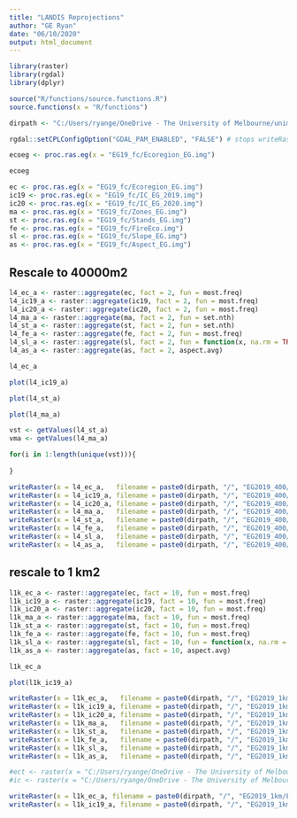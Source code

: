 ```yaml
---
title: "LANDIS Reprojections"
author: "GE Ryan"
date: "06/10/2020"
output: html_document
---
```


```r
library(raster)
library(rgdal)
library(dplyr)
```

```r
source("R/functions/source.functions.R")
source.functions(x = "R/functions")
```


```r
dirpath <- "C:/Users/ryange/OneDrive - The University of Melbourne/unimelb_work/RFA_STEPS"
```

```r
rgdal::setCPLConfigOption("GDAL_PAM_ENABLED", "FALSE") # stops writeRaster writing xml files.
```


```r
ecoeg <- proc.ras.eg(x = "EG19_fc/Ecoregion_EG.img") 

ecoeg
```

```r
ec <- proc.ras.eg(x = "EG19_fc/Ecoregion_EG.img")
ic19 <- proc.ras.eg(x = "EG19_fc/IC_EG_2019.img")
ic20 <- proc.ras.eg(x = "EG19_fc/IC_EG_2020.img")
ma <- proc.ras.eg(x = "EG19_fc/Zones_EG.img")
st <- proc.ras.eg(x = "EG19_fc/Stands_EG.img")
fe <- proc.ras.eg(x = "EG19_fc/FireEco.img")
sl <- proc.ras.eg(x = "EG19_fc/Slope_EG.img")
as <- proc.ras.eg(x = "EG19_fc/Aspect_EG.img")
```


## Rescale to 40000m2
```r
l4_ec_a <- raster::aggregate(ec, fact = 2, fun = most.freq)
l4_ic19_a <- raster::aggregate(ic19, fact = 2, fun = most.freq)
l4_ic20_a <- raster::aggregate(ic20, fact = 2, fun = most.freq)
l4_ma_a <- raster::aggregate(ma, fact = 2, fun = set.nth)
l4_st_a <- raster::aggregate(st, fact = 2, fun = set.nth)
l4_fe_a <- raster::aggregate(fe, fact = 2, fun = most.freq)
l4_sl_a <- raster::aggregate(sl, fact = 2, fun = function(x, na.rm = TRUE){as.integer(mean(x, na.rm = na.rm))})
l4_as_a <- raster::aggregate(as, fact = 2, aspect.avg)
```

```r
l4_ec_a
```

```r
plot(l4_ic19_a)
```


```r
plot(l4_st_a)
```


```r
plot(l4_ma_a)
```


```r
vst <- getValues(l4_st_a)
vma <- getValues(l4_ma_a)
```


```r
for(i in 1:length(unique(vst))){
  
}
```


```r
writeRaster(x = l4_ec_a,   filename = paste0(dirpath, "/", "EG2019_400/Ecoregion_EG.img"), format = "HFA", datatype = "INT4S", overwrite = TRUE, NAflag = -Inf)
writeRaster(x = l4_ic19_a, filename = paste0(dirpath, "/", "EG2019_400/IC_EG_2019.img"),   format = "HFA", datatype = "INT4S", overwrite = TRUE, NAflag = 0)
writeRaster(x = l4_ic20_a, filename = paste0(dirpath, "/", "EG2019_400/IC_EG_2020.img"),   format = "HFA", datatype = "INT4S", overwrite = TRUE, NAflag = 0)
writeRaster(x = l4_ma_a,   filename = paste0(dirpath, "/", "EG2019_400/Zones_EG.img"),     format = "HFA", datatype = "INT4S", overwrite = TRUE, NAflag = 0)
writeRaster(x = l4_st_a,   filename = paste0(dirpath, "/", "EG2019_400/Stands_EG.img"),    format = "HFA", datatype = "INT4S", overwrite = TRUE, NAflag = 0)
writeRaster(x = l4_fe_a,   filename = paste0(dirpath, "/", "EG2019_400/FireEco.img"),      format = "HFA", datatype = "INT4S", overwrite = TRUE, NAflag = 0)
writeRaster(x = l4_sl_a,   filename = paste0(dirpath, "/", "EG2019_400/Slope_EG.img"),     format = "HFA", datatype = "INT2S", overwrite = TRUE, NAflag = 0)
writeRaster(x = l4_as_a,   filename = paste0(dirpath, "/", "EG2019_400/Aspect_EG.img"),    format = "HFA", datatype = "INT2S", overwrite = TRUE, NAflag = 0)
```


## rescale to 1 km2 
```r
l1k_ec_a <- raster::aggregate(ec, fact = 10, fun = most.freq)
l1k_ic19_a <- raster::aggregate(ic19, fact = 10, fun = most.freq)
l1k_ic20_a <- raster::aggregate(ic20, fact = 10, fun = most.freq)
l1k_ma_a <- raster::aggregate(ma, fact = 10, fun = most.freq)
l1k_st_a <- raster::aggregate(st, fact = 10, fun = most.freq)
l1k_fe_a <- raster::aggregate(fe, fact = 10, fun = most.freq)
l1k_sl_a <- raster::aggregate(sl, fact = 10, fun = function(x, na.rm = TRUE){as.integer(mean(x, na.rm = na.rm))})
l1k_as_a <- raster::aggregate(as, fact = 10, aspect.avg)
```

```r
l1k_ec_a
```

```r
plot(l1k_ic19_a)
```



```r
writeRaster(x = l1k_ec_a,   filename = paste0(dirpath, "/", "EG2019_1km/Ecoregion_EG.img"), format = "HFA", datatype = "INT4S", overwrite = TRUE, NAflag = -Inf)
writeRaster(x = l1k_ic19_a, filename = paste0(dirpath, "/", "EG2019_1km/IC_EG_2019.img"),   format = "HFA", datatype = "INT4S", overwrite = TRUE, NAflag = 0)
writeRaster(x = l1k_ic20_a, filename = paste0(dirpath, "/", "EG2019_1km/IC_EG_2020.img"),   format = "HFA", datatype = "INT4S", overwrite = TRUE, NAflag = 0)
writeRaster(x = l1k_ma_a,   filename = paste0(dirpath, "/", "EG2019_1km/Zones_EG.img"),     format = "HFA", datatype = "INT4S", overwrite = TRUE)
writeRaster(x = l1k_st_a,   filename = paste0(dirpath, "/", "EG2019_1km/Stands_EG.img"),    format = "HFA", datatype = "INT4S", overwrite = TRUE)
writeRaster(x = l1k_fe_a,   filename = paste0(dirpath, "/", "EG2019_1km/FireEco.img"),      format = "HFA", datatype = "INT4S", overwrite = TRUE)
writeRaster(x = l1k_sl_a,   filename = paste0(dirpath, "/", "EG2019_1km/Slope_EG.img"),     format = "HFA", datatype = "INT2S", overwrite = TRUE, NAflag = 0) # note only 16 bit data type and NA flag that's within range of possible values
writeRaster(x = l1k_as_a,   filename = paste0(dirpath, "/", "EG2019_1km/Aspect_EG.img"),    format = "HFA", datatype = "INT2S", overwrite = TRUE, NAflag = 0) # note only 16 bit data type and NA flag that's within range of possible values
```



```r
#ect <- raster(x = "C:/Users/ryange/OneDrive - The University of Melbourne/unimelb_work/RFA_STEPS/EG19_fc/Ecoregion_EG.img")
#ic <- raster(x = "C:/Users/ryange/OneDrive - The University of Melbourne/unimelb_work/RFA_STEPS/EG19_fc/IC_EG_2019.img")

writeRaster(x = l1k_ec_a, filename = paste0(dirpath, "/", "EG2019_1km/Ecoregion_EG.asc"), format = "ascii", datatype = "INT4S", overwrite = TRUE)
writeRaster(x = l1k_ic19_a, filename = paste0(dirpath, "/", "EG2019_1km/IC_EG_2019.asc"), format = "ascii", datatype = "INT4S", overwrite = TRUE)
```

